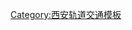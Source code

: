 {{Navbox
|name= 西安地铁线路
| bodyclass = hlist
|title= [[西安]][[轨道交通]]
|group1= [[西安地铁|地铁]]
|list1 ={{Navbox|subgroup
      |group1= 运营中
      |list1 = 
*{{西安地铁路线标志|1|S}}
*{{西安地铁路线标志|2|S}}
*{{西安地铁路线标志|3|S}}
*{{西安地铁路线标志|4|S}}
*{{西安地铁路线标志|5|S}}
*{{西安地铁路线标志|6|S}}
*{{西安地铁路线标志|9|S}}
*{{西安地铁路线标志|14|S}}
      |group2= 建设中
      |list2 = 
*{{西安地铁路线标志|1|S}}三期
*{{西安地铁路线标志|2|S}}二期
*{{西安地铁路线标志|6|S}}二期
*{{西安地铁路线标志|8|S}}
*{{西安地铁路线标志|10|S}}一期
*{{西安地铁路线标志|15|S}}一期
*{{西安地铁路线标志|16|S}}一期
      |group3= 计划开工
      |list3 = 
       }}             

|group2= [[关中城市群|城际铁路]]
|list2 = {{Navbox|subgroup
<!--      |group1= 运营中
      |list1 = -->
                |group2= 建设中
                |list2 = 
*[[西安 - 蓝田]]
                |group3= 规划中
                |list3=
*[[西安 - 渭南]]
*[[机场 - 法门寺]]
*[[西安 - 周至]]
*[[西安 - 富平]]
*[[西安 - 铜川]]
                }}

|group3= [[有轨电车]]
|list3 = {{Navbox|subgroup
      |group1= 建设中
      |list1 = 
*[[西安高新区有轨电车]]
                }}

|below = 
* 相关条目：[[西安地铁3号线使用问题电缆事件]]
}}<noinclude>
[[Category:西安轨道交通模板]]
</noinclude>